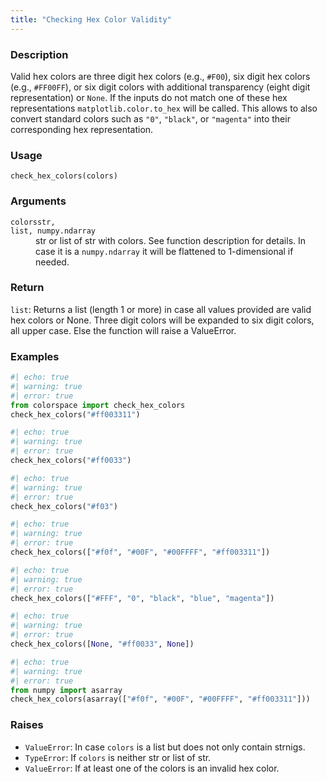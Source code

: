 ```yaml
---
title: "Checking Hex Color Validity"
---
```


### Description

Valid hex colors are three digit hex colors (e.g., `#F00`), six digit
hex colors (e.g., `#FF00FF`), or six digit colors with additional transparency
(eight digit representation) or `None`. If the inputs do not match one of these hex
representations `matplotlib.color.to_hex` will be called. This allows
to also convert standard colors such as `"0"`, `"black"`, or `"magenta"` into
their corresponding hex representation.

### Usage

<pre><code class='language-python'>check_hex_colors(colors)</code></pre>

### Arguments

<dl class="pyp-list param-list">
  <dt style = "white-space: nowrap; font-family: monospace; vertical-align: top">
   <code id="colorspace.utils.check_hex_colors:colors">colors</code><code class="argument-class">str, list, numpy.ndarray</code>
  </dt>
 <dd>str or list of str with colors.
See function description for details. In case it is a
`numpy.ndarray` it will be flattened to 1-dimensional if needed.</dd>
</dl>

### Return

<code>list</code>: Returns a list (length 1 or more) in case all values provided are
valid hex colors or None. Three digit colors will be expanded to six
digit colors, all upper case. Else the function will raise a
ValueError.

### Examples

```python
#| echo: true
#| warning: true
#| error: true
from colorspace import check_hex_colors
check_hex_colors("#ff003311")
```

```python
#| echo: true
#| warning: true
#| error: true
check_hex_colors("#ff0033")
```

```python
#| echo: true
#| warning: true
#| error: true
check_hex_colors("#f03")
```

```python
#| echo: true
#| warning: true
#| error: true
check_hex_colors(["#f0f", "#00F", "#00FFFF", "#ff003311"])
```

```python
#| echo: true
#| warning: true
#| error: true
check_hex_colors(["#FFF", "0", "black", "blue", "magenta"])
```

```python
#| echo: true
#| warning: true
#| error: true
check_hex_colors([None, "#ff0033", None])
```

```python
#| echo: true
#| warning: true
#| error: true
from numpy import asarray
check_hex_colors(asarray(["#f0f", "#00F", "#00FFFF", "#ff003311"]))
```




### Raises

<ul class="python-raises">
<li><code class="text-warning">ValueError</code>: In case `colors` is a list but does not only contain strnigs.
<li><code class="text-warning">TypeError</code>: If `colors` is neither str or list of str.
<li><code class="text-warning">ValueError</code>: If at least one of the colors is an invalid hex color.
</ul>

